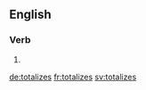 ==English==

===Verb===
{{head|en}}

# {{en-third-person singular of|totalize}}

[[de:totalizes]]
[[fr:totalizes]]
[[sv:totalizes]]